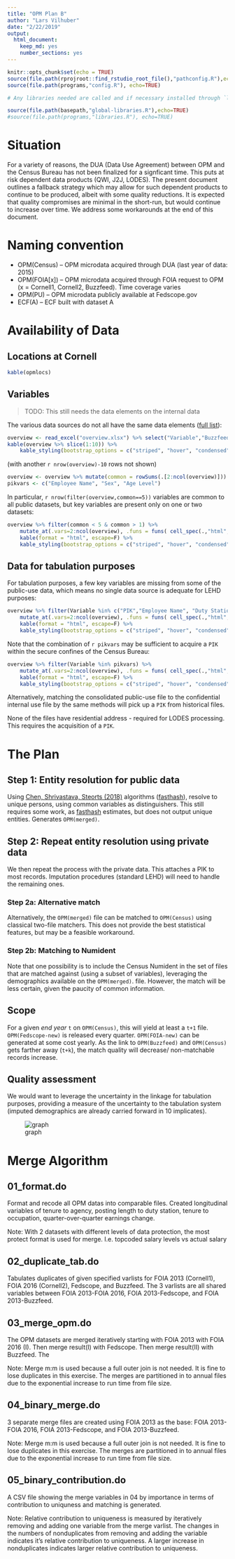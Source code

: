```yaml
---
title: "OPM Plan B"
author: "Lars Vilhuber"
date: "2/22/2019"
output: 
  html_document: 
    keep_md: yes
    number_sections: yes
---
```


```r
knitr::opts_chunk$set(echo = TRUE)
source(file.path(rprojroot::find_rstudio_root_file(),"pathconfig.R"),echo=TRUE)
source(file.path(programs,"config.R"), echo=TRUE)

# Any libraries needed are called and if necessary installed through `libraries.R`:

source(file.path(basepath,"global-libraries.R"),echo=TRUE)
#source(file.path(programs,"libraries.R"), echo=TRUE)
```


# Situation

For a variety of reasons, the DUA (Data Use Agreement) between OPM and the Census Bureau has not been finalized for a signficant time. This puts at risk dependent data products (QWI, J2J, LODES). The present document outlines a fallback strategy which may allow for such dependent products to continue to be produced, albeit with some quality reductions. It is expected that quality compromises are minimal in the short-run, but would continue to increase over time. We address some workarounds at the end of this document.

# Naming convention


  + OPM(Census) – OPM microdata acquired through DUA (last year of data: 2015)
  + OPM(FOIA[x]) – OPM microdata acquired through FOIA request to OPM (x = Cornell1, Cornell2, Buzzfeed). Time coverage varies
  + OPM(PU) – OPM microdata publicly available at Fedscope.gov
  + ECF(A) – ECF built with dataset A

# Availability of Data

## Locations at Cornell
```r
kable(opmlocs)
```

## Variables
> TODO:  This still needs the data elements on the internal data

The various data sources do not all have the same data elements ([full list](overview.xls)):

```r
overview <- read_excel("overview.xlsx") %>% select("Variable","Buzzfeed","Cornell-FOIA 2013","Cornell FOIA 2016", "Fedscope-old","Fedscope-new" )
kable(overview %>% slice(1:10)) %>%
	kable_styling(bootstrap_options = c("striped", "hover", "condensed"), full_width = F)
```
(with another `r nrow(overview)-10` rows not shown)

```r
overview <- overview %>% mutate(common = rowSums(.[2:ncol(overview)]))
pikvars <- c("Employee Name", "Sex", "Age Level")
```


In particular, `r nrow(filter(overview,common==5))` variables are common to all public datasets, but key variables are present only on one or two datasets:
```r
overview %>% filter(common < 5 & common > 1) %>%
	mutate_at(.vars=2:ncol(overview), .funs = funs( cell_spec(.,"html", bold = ifelse(. > 0, TRUE, FALSE)))) %>%
	kable(format = "html", escape=F) %>%
	kable_styling(bootstrap_options = c("striped", "hover", "condensed"), full_width = F)
```


## Data for tabulation purposes

For tabulation purposes, a few key variables are missing from some of the public-use data, which means no single data source is adequate for LEHD purposes:

```r
overview %>% filter(Variable %in% c("PIK","Employee Name", "Duty Station","Sex", "Ethnicity", "Age Level", "Race")) %>%
	mutate_at(.vars=2:ncol(overview), .funs = funs( cell_spec(.,"html", bold = ifelse(. > 0, TRUE, FALSE)))) %>%
	kable(format = "html", escape=F) %>%
	kable_styling(bootstrap_options = c("striped", "hover", "condensed"), full_width = F)
```

Note that the combination of `r pikvars`  may be sufficient to acquire a `PIK` within the secure confines of the Census Bureau: 
```r
overview %>% filter(Variable %in% pikvars) %>%
	mutate_at(.vars=2:ncol(overview), .funs = funs( cell_spec(.,"html", bold = ifelse(. > 0, TRUE, FALSE)))) %>%
	kable(format = "html", escape=F) %>%
	kable_styling(bootstrap_options = c("striped", "hover", "condensed"), full_width = F)
```
Alternatively, matching the consolidated public-use file to the confidential internal use file by the same methods will pick up a `PIK` from historical files. 

None of the files have residential address - required for LODES processing. This requires the acquisition of a `PIK`. 

# The Plan

## Step 1: Entity resolution for public data
Using [Chen, Shrivastava, Steorts (2018)](https://arxiv.org/abs/1710.02690) algorithms ([fasthash](https://github.com/resteorts/fasthash)), resolve to unique persons, using common variables as distinguishers. This still requires some work, as [fasthash](https://github.com/resteorts/fasthash) estimates, but does not output unique entities. Generates `OPM(merged)`.

## Step 2: Repeat entity resolution using private data

We then repeat the process with the private data. This attaches a PIK to most records. Imputation procedures (standard LEHD) will need to handle the remaining ones. 

### Step 2a: Alternative match
Alternatively, the `OPM(merged)` file can be matched to `OPM(Census)` using classical two-file matchers. This does not provide the best statistical features, but may be a feasible workaround.

### Step 2b: Matching to Numident
Note that one possibility is to include the Census Numident in the set of files that are matched against (using a subset of variables), leveraging the demographics available on the `OPM(merged)`. file. However, the match will be less certain, given the paucity of common information.

## Scope

For a given *end year* `t` on `OPM(Census)`, this will yield at least a `t+1` file. `OPM(Fedscope-new)` is released every quarter. `OPM(FOIA-new)`  can be generated at some cost yearly. As the link to `OPM(Buzzfeed)` and `OPM(Census)` gets farther away (`t+k`), the match quality will decrease/ non-matchable records increase. 

## Quality assessment

We would want to leverage the uncertainty in the linkage for tabulation purposes, providing a measure of the uncertainty to the tabulation system (imputed demographics are already carried forward in 10 implicates).

![graph](RB 033-2018-08-16 17.12.36.jpg)

# Merge Algorithm

## 01_format.do

Format and recode all OPM datas into comparable files. Created longitudinal variables of tenure to agency, posting length to duty station, tenure to occupation, quarter-over-quarter earnings change. 

Note: With 2 datasets with different levels of data protection, the most protect format is used for merge. I.e. topcoded salary levels vs actual salary

## 02_duplicate_tab.do

Tabulates duplicates of given specified varlists for FOIA 2013 (Cornell1), FOIA 2016 (Cornell2), Fedscope, and Buzzfeed. The 3 varlists are all shared variables between FOIA 2013-FOIA 2016, FOIA 2013-Fedscope, and FOIA 2013-Buzzfeed.

## 03_merge_opm.do

The OPM datasets are merged iteratively starting with FOIA 2013 with FOIA 2016 (I). Then merge result(I) with Fedscope. Then merge result(II) with Buzzfeed. The 

Note: Merge m:m is used because a full outer join is not needed. It is fine to lose duplicates in this exercise. The merges are partitioned in to annual files due to the exponential increase to run time from file size.

## 04_binary_merge.do

3 separate merge files are created using FOIA 2013 as the base: FOIA 2013-FOIA 2016, FOIA 2013-Fedscope, and FOIA 2013-Buzzfeed.

Note: Merge m:m is used because a full outer join is not needed. It is fine to lose duplicates in this exercise. The merges are partitioned in to annual files due to the exponential increase to run time from file size.

## 05_binary_contribution.do

A CSV file showing the merge variables in 04 by importance in terms of contribution to uniquness and matching is generated. 

Note: Relative contribution to uniqueness is measured by iteratively removing and adding one variable from the merge varlist. The changes in the numbers of nonduplicates from removing and adding the variable indicates it's relative contribution to uniqueness. A larger increase in nonduplicates indicates larger relative contribution to uniqueness.

